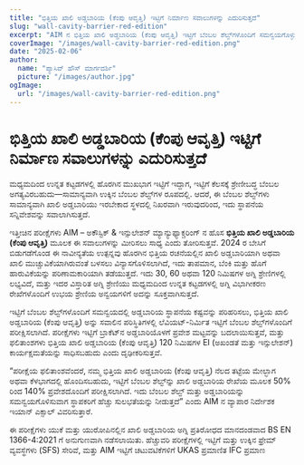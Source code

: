 ```yaml
---
title: "ಭಿತ್ತಿಯ ಖಾಲಿ ಅಡ್ಡಬಾರಿಯ (ಕೆಂಪು ಆವೃತ್ತಿ) ಇಟ್ಟಿಗೆ ನಿರ್ಮಾಣ ಸವಾಲುಗಳನ್ನು ಎದುರಿಸುತ್ತದೆ"
slug: "wall-cavity-barrier-red-edition"
excerpt: "AIM ನ ಭಿತ್ತಿಯ ಖಾಲಿ ಅಡ್ಡಬಾರಿಯ (ಕೆಂಪು ಆವೃತ್ತಿ) ಇಟ್ಟಿಗೆ ಬೆಂಬಲ ಶೆಲ್ವ್‌ಗಳೊಂದಿಗೆ ಸಮನ್ವಯಗೊಳ್ಳುವ ಮೂಲಕ ಸ್ಥಾಪನಾ ಸವಾಲುಗಳನ್ನು ಮೀರಿಸುತ್ತದೆ ಮತ್ತು ಶಕ್ತಿಯುತ ಅಗ್ನಿ ರಕ್ಷಣೆಯನ್ನು ಖಾತರಿಯಿಸುತ್ತದೆ."
coverImage: "/images/wall-cavity-barrier-red-edition.png"
date: "2025-02-06"
author:
  name: "ಪ್ಯಾಸಿವ್ ಹೌಸ್ ಮಾರ್ಗದರ್ಶಿ"
  picture: "/images/author.jpg"
ogImage:
  url: "/images/wall-cavity-barrier-red-edition.png"
---
```


# ಭಿತ್ತಿಯ ಖಾಲಿ ಅಡ್ಡಬಾರಿಯ (ಕೆಂಪು ಆವೃತ್ತಿ) ಇಟ್ಟಿಗೆ ನಿರ್ಮಾಣ ಸವಾಲುಗಳನ್ನು ಎದುರಿಸುತ್ತದೆ

ಮಧ್ಯಮದಿಂದ ಉನ್ನತ ಕಟ್ಟಡಗಳಲ್ಲಿ ಹೊರಗಿನ ಮುಖಭಾಗ ಇಟ್ಟಿಗೆ ಇದ್ದಾಗ, ಇಟ್ಟಿಗೆ ಕೆಲಸಕ್ಕೆ ಶ್ರೇಣೀಬದ್ಧ ಬೆಂಬಲ ಅಗತ್ಯವಿರಬಹುದು—ಸಾಮಾನ್ಯವಾಗಿ ಉಕ್ಕಿನ ಬೆಂಬಲ ಶೆಲ್ವ್‌ಗಳ ರೂಪದಲ್ಲಿ. ಆದರೆ, ಈ ಬೆಂಬಲ ಶೆಲ್ವ್‌ಗಳು ಸಾಮಾನ್ಯವಾಗಿ ಖಾಲಿ ಅಡ್ಡಬಾರಿಯು ಇರಬೇಕಾದ ಸ್ಥಳದಲ್ಲಿ ನಿಖರವಾಗಿ ಇರುವುದರಿಂದ, ಇದು ಸ್ಥಾಪನೆಯ ಸನ್ನಿವೇಶವನ್ನು ಸವಾಲಾಗಿಸುತ್ತದೆ.

ಇತ್ತೀಚಿನ ಪರೀಕ್ಷೆಗಳು AIM – ಅಕೌಸ್ಟಿಕ್ & ಇನ್ಸುಲೇಶನ್ ಮ್ಯಾನ್ಯುಫ್ಯಾಕ್ಚರಿಂಗ್ ನ ಹೊಸ **ಭಿತ್ತಿಯ ಖಾಲಿ ಅಡ್ಡಬಾರಿಯ (ಕೆಂಪು ಆವೃತ್ತಿ)** ಮೂಲಕ ಈ ಸವಾಲುಗಳನ್ನು ಮೀರಿಸಲು ಸಾಧ್ಯ ಎಂದು ತೋರಿಸುತ್ತವೆ. 2024 ರ ಬೇಸಿಗೆ ಬಿಡುಗಡೆಗೊಂಡ ಈ ನಾವೀನ್ಯತೆಯ ಉತ್ಪನ್ನವು ಹೊರಗಿನ ಭಿತ್ತಿಯ ರಚನೆಯಲ್ಲಿನ ಖಾಲಿ ಅಡ್ಡಬಾರಿಯಾಗಿ ಅಥವಾ ಖಾಲಿ ಮುಚ್ಚುವಿಕೆಯಾಗಿರುವಂತೆ ಬಳಸಲು ವಿನ್ಯಾಸಗೊಳಿಸಲಾಗಿದೆ, ಇದು ತಾಪಮಾನ, ಬೆಂಕಿ ಮತ್ತು ಹೊಗೆ ಹಾರುವಿಕೆಯನ್ನು ಪರಿಣಾಮಕಾರಿಯಾಗಿ ತಡೆಯುತ್ತದೆ. ಇದು 30, 60 ಅಥವಾ 120 ನಿಮಿಷಗಳ ಅಗ್ನಿ ಶ್ರೇಣಿಗಳಲ್ಲಿ ಲಭ್ಯವಿದೆ, ಮತ್ತು ಇದರ ವಿಸ್ತಾರಿತ ಅಗ್ನಿ ಶ್ರೇಣಿಯು ಮಧ್ಯಮದಿಂದ ಉನ್ನತ ಕಟ್ಟಡಗಳಲ್ಲಿ ಅಗ್ನಿ ವಿಭಾಗೀಕರಣ ರೇಖೆಗಳೊಂದಿಗೆ ಉಭಯ ಶ್ರೇಣಿಯ ಅನ್ವಯಗಳಿಗೆ ಅದನ್ನು ಸೂಕ್ತವಾಗಿಸುತ್ತದೆ.

ಇಟ್ಟಿಗೆ ಬೆಂಬಲ ಶೆಲ್ವ್‌ಗಳೊಂದಿಗೆ ಸಮನ್ವಯದಲ್ಲಿ ಅಡ್ಡಬಾರಿಯ ಸ್ಥಾಪನೆಯ ಕಷ್ಟವನ್ನು ಪರಿಹರಿಸಲು, ಭಿತ್ತಿಯ ಖಾಲಿ ಅಡ್ಡಬಾರಿಯ (ಕೆಂಪು ಆವೃತ್ತಿ) ಅನ್ನು ಸವಾಲಿನ ಪರಿಸ್ಥಿತಿಗಳಲ್ಲಿ ಲೆವಿಯಟ್-ನಿರ್ಮಿತ ಇಟ್ಟಿಗೆ ಬೆಂಬಲ ಶೆಲ್ವ್‌ಗಳೊಂದಿಗೆ ಪರೀಕ್ಷಿಸಲಾಗಿದೆ. ಪರೀಕ್ಷೆಗಳು ಇಟ್ಟಿಗೆ ಬ್ರಾಕೆಟ್‌ನ ಅಡ್ಡಬಾರಿಯೊಳಗೆ ಪ್ರವೇಶ ಮಟ್ಟವನ್ನು ಬದಲಾಯಿಸುತ್ತವೆ, ಮತ್ತು ಫಲಿತಾಂಶಗಳು ಭಿತ್ತಿಯ ಖಾಲಿ ಅಡ್ಡಬಾರಿಯ (ಕೆಂಪು ಆವೃತ್ತಿ) 120 ನಿಮಿಷಗಳ EI (ಅಖಂಡತೆ ಮತ್ತು ಇನ್ಸುಲೇಶನ್) ಕಾರ್ಯಕ್ಷಮತೆಯನ್ನು ಸಾಧಿಸಬಹುದು ಎಂದು ದೃಢೀಕರಿಸುತ್ತವೆ.

“ಪರೀಕ್ಷೆಯ ಫಲಿತಾಂಶವೆಂದರೆ, ನಮ್ಮ ಭಿತ್ತಿಯ ಖಾಲಿ ಅಡ್ಡಬಾರಿಯ (ಕೆಂಪು ಆವೃತ್ತಿ) ನೆಲದ ತಟ್ಟೆಯ ಮೇಲ್ಭಾಗ ಅಥವಾ ಕೆಳಭಾಗದಲ್ಲಿ ಹೊಂದಿಸಬಹುದು, ಇಟ್ಟಿಗೆ ಬೆಂಬಲ ಶೆಲ್ವ್‌ನ್ನು ಖಾಲಿ ಅಡ್ಡಬಾರಿಯ ರೇಖೆಯ ಮೂಲಕ 50% ರಿಂದ 140% ಪ್ರವೇಶದೊಂದಿಗೆ ಪರೀಕ್ಷಿಸಲಾಗಿದೆ. ಇದು ಬೆಂಬಲ ಶೆಲ್ವ್ ಮತ್ತು ಅಡ್ಡಬಾರಿಯನ್ನು ಸಮನ್ವಯಗೊಳಿಸುವಾಗ ಸ್ಥಾಪಕರಿಗೆ ಹೆಚ್ಚು ಸುಲಭತೆಯನ್ನು ನೀಡುತ್ತದೆ” ಎಂದು AIM ನ ವ್ಯಾಪಾರ ನಿರ್ದೇಶಕ ಇಯಾನ್ ಎಕ್ಸಾಲ್ ವಿವರಿಸುತ್ತಾರೆ.

ಈ ಪರೀಕ್ಷೆಗಳು ಯುಕೆ ಮತ್ತು ಯುರೋಪಿನಲ್ಲಿನ ಖಾಲಿ ಅಡ್ಡಬಾರಿಯ ಅಗ್ನಿ ಪ್ರತಿರೋಧದ ಮಾನದಂಡವಾದ BS EN 1366-4:2021 ಗೆ ಅನುಗುಣವಾಗಿ ನಡೆಸಲಾಯಿತು. ಹೆಚ್ಚುವರಿ ಪರೀಕ್ಷೆಗಳಲ್ಲಿ ಇಟ್ಟಿಗೆ ಮತ್ತು ಉಕ್ಕಿನ ಫ್ರೇಮ್ ವ್ಯವಸ್ಥೆಗಳು (SFS) ಸೇರಿವೆ, ಮತ್ತು AIM ಇಟ್ಟಿಗೆ ಚಟುವಟಿಕೆಗಳಿಗೆ UKAS ಪ್ರಮಾಣಿತ IFC ಪ್ರಮಾಣ